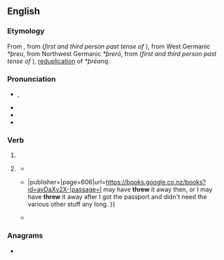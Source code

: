 ==English==

===Etymology===
From {{inherited|en|enm|threw}}, from {{inherited|en|ang|þrēaw}} (''first and third person past tense of'' {{m|ang|þrāwan}}), from West Germanic ''*þreu'', from Northwest Germanic ''*þrerō'', from {{inherited|en|gem-pro|*þeþrō}} (''first and third person past tense of'' {{m|gem-pro|*þrēaną}}), [[Appendix:Glossary#reduplication|reduplication]] of ''*þrēaną''.

===Pronunciation===
* {{enPR|thro͞o}}, {{IPA|en|/θɹuː/|/θɹɪʊ̯/}}
* {{audio|en|en-us-threw.ogg|Audio (US)}}
* {{rhymes|en|uː}}
* {{homophones|en|through|thru}}

===Verb===
{{head|en|verb form}}

# {{en-simple past of|throw}}
# {{lb|en|colloquial|nonstandard}} {{past participle of|en|throw|nocat=1}}
#* {{quote-book|en|year=1967|title=The Pine Barrens|author=John McPhee|page=66|url=https://books.google.co.nz/books?id=7GSZgRR0nNQC|passage="But I'd have '''threw''' lead at him if I'd been scared enough. I wasn't scared enough." }}
#* {{quote-book|en|year=1979|title=Investigation of the Assassination of Martin Luther King, Jr{{...}}|publisher={{w|U.S. Government Printing Office}}|page=606|url=https://books.google.co.nz/books?id=avDaXv2X-|passage=I may have '''threw''' it away then, or I may have '''threw''' it away after I got the passport and didn't need the various other stuff any long. }}
#* {{quote-book|en|date=1 June 2005|isbn=9781429993395|publisher=St. Martin's Publishing Group|title=Criminal Minded: A Novel|page=152|author=Tracy Brown|url=https://books.google.co.nz/books?id=5DfvjRzqUOoC|passage=I never should have had all them niggas in my bed for all them years. Never should have '''threw''' you out.}}

===Anagrams===
* {{anagrams|en|a=ehrtw|Werth}}